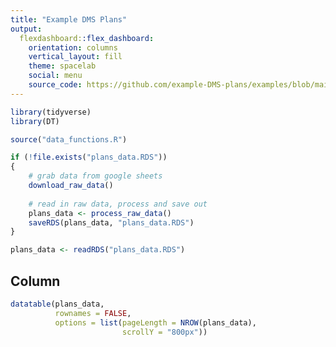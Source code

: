 ```yaml
---
title: "Example DMS Plans"
output: 
  flexdashboard::flex_dashboard:
    orientation: columns
    vertical_layout: fill
    theme: spacelab
    social: menu
    source_code: https://github.com/example-DMS-plans/examples/blob/main/index.Rmd
---
```


```r
library(tidyverse)
library(DT)

source("data_functions.R")

if (!file.exists("plans_data.RDS"))
{
    # grab data from google sheets
    download_raw_data()
    
    # read in raw data, process and save out
    plans_data <- process_raw_data()
    saveRDS(plans_data, "plans_data.RDS")
}

plans_data <- readRDS("plans_data.RDS")
```

Column {data-width=800}
-----------------------------------------------------------------------

```r
datatable(plans_data, 
          rownames = FALSE, 
          options = list(pageLength = NROW(plans_data), 
                         scrollY = "800px"))
```

